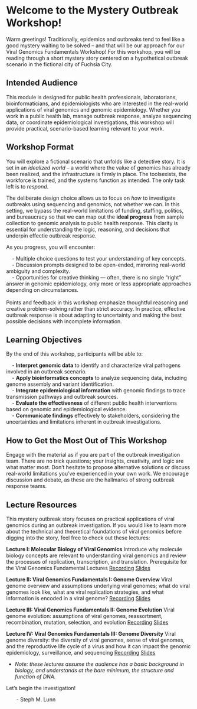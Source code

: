 # Welcome to the Mystery Outbreak Workshop!

Warm greetings! Traditionally, epidemics and outbreaks tend to feel like a good mystery waiting to be solved – and that will be our approach for our Viral Genomics Fundamentals Workshop! For this workshop, you will be reading through a short mystery story centered on a hypothetical outbreak scenario in the fictional city of Fuchsia City.


## Intended Audience

This module is designed for public health professionals, laboratorians, bioinformaticians, and epidemiologists who are interested in the real-world applications of viral genomics and genomic epidemiology. Whether you work in a public health lab, manage outbreak response, analyze sequencing data, or coordinate epidemiological investigations, this workshop will provide practical, scenario-based learning relevant to your work.

## Workshop Format

You will explore a fictional scenario that unfolds like a detective story. It is set in an *idealized world* -- a world where the value of genomics has already been realized, and the infrastructure is firmly in place. The toolsexists, the workforce is trained, and the systems function as intended. The only task left is to  *respond*. 

The deliberate design choice allows us to focus on *how* to investigate outbreaks using sequencing and genomics, not whether we can. In this setting, we bypass the real-world limitations of funding, staffing, politics, and bureaucracy so that we can map out the **ideal progress** from sample collection to genomic analysis to public health response. This clarity is essential for understanding the logic, reasoning, and decisions that underpin effectie outbreak response.

As you progress, you will encounter:

&nbsp;&nbsp;&nbsp; - Multiple choice questions to test your understanding of key concepts. <br>
&nbsp;&nbsp;&nbsp; - Discussion prompts designed to be open-ended, mirroring real-world ambiguity and complexity. <br>
&nbsp;&nbsp;&nbsp; - Opportunities for creative thinking — often, there is no single “right” answer in genomic epidemiology, only more or less appropriate approaches depending on circumstances. <br>
<br>
Points and feedback in this workshop emphasize thoughtful reasoning and creative problem-solving rather than strict accuracy. In practice, effective outbreak response is about adapting to uncertainty and making the best possible decisions with incomplete information.


## Learning Objectives

By the end of this workshop, participants will be able to:

 &nbsp;&nbsp;&nbsp; - **Interpret genomic data** to identify and characterize viral pathogens involved in an outbreak scenario. <br>
 &nbsp;&nbsp;&nbsp; - **Apply bioinformatics concepts** to analyze sequencing data, including genome assembly and variant identification. <br>
 &nbsp;&nbsp;&nbsp; - **Integrate epidemiological information** with genomic findings to trace transmission pathways and outbreak sources. <br>
 &nbsp;&nbsp;&nbsp; - **Evaluate the effectiveness** of different public health interventions based on genomic and epidemiological evidence. <br>
 &nbsp;&nbsp;&nbsp; - **Communicate findings** effectively to stakeholders, considering the uncertainties and limitations inherent in outbreak investigations. <br>

##  How to Get the Most Out of This Workshop

Engage with the material as if you are part of the outbreak investigation team. There are no trick questions; your insights, creativity, and logic are what matter most. Don’t hesitate to propose alternative solutions or discuss real-world limitations you’ve experienced in your own work. We encourage discussion and debate, as these are the hallmarks of strong outbreak response teams.

## Lecture Resources

This mystery outbreak story focuses on practical applications of viral genomics during an outbreak investigation. If you would like to learn more about the technical and theoretical foundations of viral genomics before digging into the story, feel free to check out these lectures: 

**Lecture I: Molecular Biology of Viral Genomics**
Introduce why molecule biology concepts are relevant to understanding viral genomics and review the processes of replication, transcription, and translation. Prerequisite for the Viral Genomics Fundamental Lectures
[Recording](https://youtu.be/tnjMMmyWf5o)  	    [Slides](https://docs.google.com/presentation/d/1gdGy4r0_g37ZNwcCmoHy_gNJ4-y17xev/edit?usp=sharing&ouid=114176181829055781199&rtpof=true&sd=true) 

**Lecture II: Viral Genomics Fundamentals I: Genome Overview**
Viral genome overview and assumptions underlying viral genomes; what do viral genomes look like, what are viral replication strategies, and what information is encoded in a viral genome?
[Recording](https://youtu.be/9ICKkqFktVk)	    [Slides](https://docs.google.com/presentation/d/11867KbNAAnDEfpYJIuXJJnIqVjRw_pCO2lRAzqlqEHw/edit?usp=sharing)

**Lecture III: Viral Genomics Fundamentals II: Genome Evolution**
Viral genome evolution: assumptions of viral genomes, reassortment, recombination, mutation, selection, and evolution
[Recording](https://youtu.be/AEAs9h3-atk)	    [Slides](https://docs.google.com/presentation/d/1ltMLPx_JEohNRGuXEBsefILhT0PeKRj4rUWzn9BXepw/edit?usp=sharing)

**Lecture IV: Viral Genomics Fundamentals III: Genome Diversity**
Viral genome diversity: the diversity of viral genomes, sense of viral genomes, and the reproductive life cycle of a virus and how it can impact the genomic epidemiology, surveillance, and sequencing
[Recording](https://youtu.be/aroqE72N7y0)	    [Slides](https://docs.google.com/presentation/d/1ispklNxq2-ugJZkQJwdDAC9c322tQP53YVK-8v4FuQM/edit?usp=sharing) 		


* *Note: these lectures assume the audience has a basic background in biology, and understands at the bare minimum, the structure and function of DNA.*

Let’s begin the investigation!

&nbsp;&nbsp;&nbsp;&nbsp;&nbsp;&nbsp; - Steph M. Lunn
